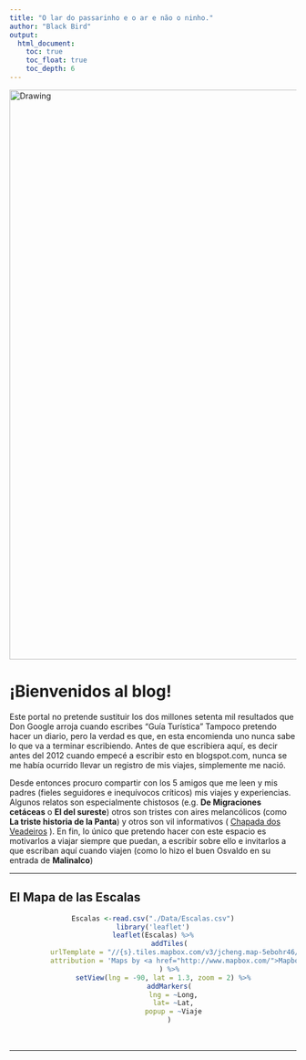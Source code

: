 ```yaml
---
title: "O lar do passarinho e o ar e não o ninho."
author: "Black Bird"
output:
  html_document:
    toc: true
    toc_float: true
    toc_depth: 6
---
```


<img src="Images/Viajes2.jpg" alt="Drawing" style="width: 1000px;"/>

# ¡Bienvenidos al blog!

Este portal no pretende sustituir los dos millones setenta mil resultados que Don Google arroja cuando escribes “Guía Turística” Tampoco pretendo hacer un diario, pero la verdad es que, en esta encomienda uno nunca sabe lo que va a terminar escribiendo. Antes de que escribiera aquí, es decir antes del 2012 cuando empecé a escribir esto en blogspot.com, nunca se me había ocurrido llevar un registro de mis viajes, simplemente me nació.

Desde entonces procuro compartir con los 5 amigos que me leen y mis padres (fieles seguidores e inequívocos críticos) mis viajes y experiencias. Algunos relatos son especialmente chistosos (e.g. **De Migraciones cetáceas** o **El del sureste**) otros son tristes con aires melancólicos (como **La triste historia de la Panta**) y otros son vil informativos ( [Chapada dos Veadeiros](O_Lar/Chapada_V/Cavalcante.html) ). En fin, lo único que pretendo hacer con este espacio es motivarlos a viajar siempre que puedan, a escribir sobre ello e invitarlos a que escriban aquí cuando viajen (como lo hizo el buen Osvaldo en su entrada de **Malinalco**)

\clearpage

---

## El Mapa de las Escalas

<center>

```r

Escalas <-read.csv("./Data/Escalas.csv")
library('leaflet')
leaflet(Escalas) %>%
        addTiles(
          urlTemplate = "//{s}.tiles.mapbox.com/v3/jcheng.map-5ebohr46/{z}/{x}/{y}.png",
          attribution = 'Maps by <a href="http://www.mapbox.com/">Mapbox</a>'
        ) %>%
      setView(lng = -90, lat = 1.3, zoom = 2) %>% 
        addMarkers(
          lng = ~Long,
          lat= ~Lat,
          popup = ~Viaje
        )
```

<br>

---

<!-- ## Las Escalas Disponibles Hasta Ahora -->


<!-- ### 2014 -->

<!-- #### Zacatecas -->
<!-- <a  -->
<!-- href="O_Lar/Zacatecas/Llegando.html"> ¿Cómo lleog al norte? -->
<!-- </a> • -->
<!-- <a  -->
<!-- href="O_Lar/Zacatecas/Completo.html"> ¡Zacatécalas! Del plato a la taza pasando por la panza... -->
<!-- </a> -->


<!-- #### Chapada dos Veadeiros, GO, Brasil -->
<!-- <a  -->
<!-- href="O_Lar/Chapada_V/Generalidades.html"> Generalidades -->
<!-- </a> • -->
<!-- <a  -->
<!-- href="O_Lar/Chapada_V/Sao_Jorge.html"> São Jorge, El Tepoz de Goias -->
<!-- </a> • -->
<!-- <a  -->
<!-- href="O_Lar/Chapada_V/Cavalcante.html"> Cavalcante, lá onde a estrada termina -->
<!-- </a>  -->

<!-- ### 2013 -->

<!-- #### Festival Internacional del Globo, León Guanajuato -->

<!-- <a  -->
<!-- href="O_Lar/FIG/FIGl.html"> Festival Internacional del Globo -->
<!-- </a> -->

<!-- #### Eurotrip -->
<!-- <a  -->
<!-- href="O_Lar/Eurotrip/Firenze_Italia.html"> Firenze, Italia -->
<!-- </a> -->

<!-- #### La Paz, Baja Caliofrnia Sur -->
<!-- <a  -->
<!-- href="O_Lar/La_Paz_BCS/SanCris_Gen.html"> El Golfo de California, La Paz de Cortés -->

<!-- #### Roadtrip: Oaxaca-San Cristobal -->

<!-- <a  -->
<!-- href="O_Lar/San_Cristobal/SanCris_Gen.html">Del DF a San Cristobal -->
<!-- </a> • -->
<!-- <a  -->
<!-- href="O_Lar/San_Cristobal/SanCris_Detallado.html">San Cristobal Detalles -->
<!-- </a>• -->
<!-- <a  -->
<!-- href="O_Lar/San_Cristobal/Sumidero.html">El Cañon del Sumidero -->
<!-- </a> • -->
<!-- <a  -->
<!-- href="O_Lar/San_Cristobal/SaCris_Palenque.html">De San Cristobal a Palenque -->
<!-- </a> • -->
<!-- <a  -->
<!-- href="O_Lar/San_Cristobal/Bonampak.html">Bonampak -->
<!-- </a> • -->
<!-- <a  -->
<!-- href="O_Lar/San_Cristobal/Bonampak.html">De Palenque a Oaxaca -->
<!-- </a> -->

<!-- #### New York City -->

<!-- <a  -->
<!-- href="O_Lar/NYC/NYC.html">Englishman in New York -->
<!-- </a> -->

<!-- #### Malinalco -->

<!-- <a  -->
<!-- href="O_Lar/Malinalco/Malinalco.html">Malinalco (Por Osvaldo) -->
<!-- </a> -->

<!-- #### Mahahual -->

<!-- <a  -->
<!-- href="O_Lar/Mahaha/Mahaha.html">Mahaha! -->
<!-- </a> -->

<!-- ### 2012 -->

<!-- #### Tulum -->

<!-- <a  -->
<!-- href="O_Lar/Tulum/Tulum.html">Generalidades -->
<!-- </a> -->

<!-- #### Cuba, la linda -->
<!-- <a  -->
<!-- href="O_Lar/Cuba_Primera/Cuba_Primera.html">Generalidades, la Habana y Camilo Cienfuegos -->
<!-- </a> -->

<!-- #### Panamá -->

<!-- <a  -->
<!-- href="O_Lar/Panama_CSBS/La_Cena_de_Despedida.html">La Cena de Despedida -->
<!-- </a> • -->
<!-- <a  -->
<!-- href="O_Lar/Panama_CSBS/Feliz_Turistiando.html"> Feliz Turistiando -->
<!-- </a> • -->
<!-- <a  -->
<!-- href="O_Lar/Panama_CSBS/Ciudad_Panama.html">Ciudad de Panamá, Panamá -->
<!-- </a> -->

<!-- #### El Inicio -->
<!-- <center> -->
<!-- • <a  -->
<!-- href="O_Lar/Panama_CSBS/El_Inicio.html">El Inicio -->
<!-- </a> • -->
 
 <!-- Global site tag (gtag.js) - Google Analytics -->
<head>
<script async src="https://www.googletagmanager.com/gtag/js?id=UA-105699898-3"></script>
<script>
  window.dataLayer = window.dataLayer || [];
  function gtag(){dataLayer.push(arguments);}
  gtag('js', new Date());

  gtag('config', 'UA-105699898-3');
</script>
</head>
